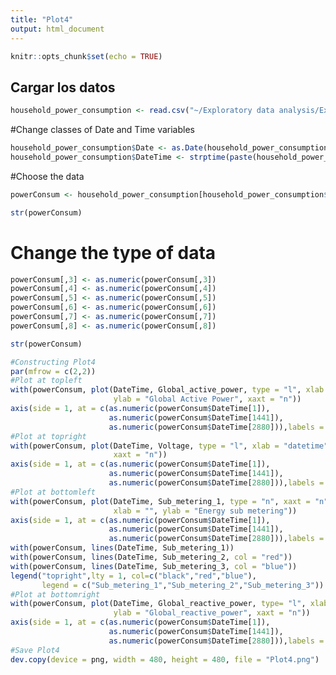 ```yaml
---
title: "Plot4"
output: html_document
---
```


```r
knitr::opts_chunk$set(echo = TRUE)
```

## Cargar los datos

```r
household_power_consumption <- read.csv("~/Exploratory data analysis/ExData_Plotting1/household_power_consumption.txt", header=TRUE, sep=";")
```

#Change classes of Date and Time variables

```r
household_power_consumption$Date <- as.Date(household_power_consumption$Date, format = "%d/%m/%Y")
household_power_consumption$DateTime <- strptime(paste(household_power_consumption$Date,household_power_consumption$Time),format = "%Y-%m-%d %H:%M:%S")
```

#Choose the data 
```r
powerConsum <- household_power_consumption[household_power_consumption$Date >= "2007-2-1" & household_power_consumption$Date <= "2007-2-2",]
```
```r
str(powerConsum)
```
# Change the type of data
```r
powerConsum[,3] <- as.numeric(powerConsum[,3])
powerConsum[,4] <- as.numeric(powerConsum[,4])
powerConsum[,5] <- as.numeric(powerConsum[,5])
powerConsum[,6] <- as.numeric(powerConsum[,6])
powerConsum[,7] <- as.numeric(powerConsum[,7])
powerConsum[,8] <- as.numeric(powerConsum[,8])
```
```r
str(powerConsum)
```


```r
#Constructing Plot4
par(mfrow = c(2,2))
#Plot at topleft
with(powerConsum, plot(DateTime, Global_active_power, type = "l", xlab = "",
                       ylab = "Global Active Power", xaxt = "n"))
axis(side = 1, at = c(as.numeric(powerConsum$DateTime[1]),
                      as.numeric(powerConsum$DateTime[1441]),
                      as.numeric(powerConsum$DateTime[2880])),labels = c("Thu","Fri","Sat"))
#Plot at topright
with(powerConsum, plot(DateTime, Voltage, type = "l", xlab = "datetime", ylab = "Voltage",
                       xaxt = "n"))
axis(side = 1, at = c(as.numeric(powerConsum$DateTime[1]),
                      as.numeric(powerConsum$DateTime[1441]),
                      as.numeric(powerConsum$DateTime[2880])),labels = c("Thu","Fri","Sat"))
#Plot at bottomleft
with(powerConsum, plot(DateTime, Sub_metering_1, type = "n", xaxt = "n",
                       xlab = "", ylab = "Energy sub metering"))
axis(side = 1, at = c(as.numeric(powerConsum$DateTime[1]),
                      as.numeric(powerConsum$DateTime[1441]),
                      as.numeric(powerConsum$DateTime[2880])),labels = c("Thu","Fri","Sat"))
with(powerConsum, lines(DateTime, Sub_metering_1))
with(powerConsum, lines(DateTime, Sub_metering_2, col = "red"))
with(powerConsum, lines(DateTime, Sub_metering_3, col = "blue"))
legend("topright",lty = 1, col=c("black","red","blue"),
       legend = c("Sub_metering_1","Sub_metering_2","Sub_metering_3"))
#Plot at bottomright
with(powerConsum, plot(DateTime, Global_reactive_power, type= "l", xlab = "datetime", 
                       ylab = "Global_reactive_power", xaxt = "n"))
axis(side = 1, at = c(as.numeric(powerConsum$DateTime[1]),
                      as.numeric(powerConsum$DateTime[1441]),
                      as.numeric(powerConsum$DateTime[2880])),labels = c("Thu","Fri","Sat"))
#Save Plot4
dev.copy(device = png, width = 480, height = 480, file = "Plot4.png")
```